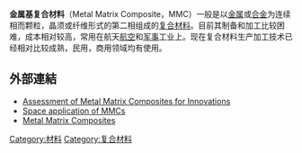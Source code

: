 '''金属基复合材料'''（Metal Matrix Composite，MMC）一般是以[[金属|金属]]或[[合金|合金]]为连续相而颗粒，晶须或纤维形式的第二相组成的[[复合材料|复合材料]]。目前其制备和加工比较困难，成本相对较高，常用在航天[[航空|航空]]和[[军事|军事]]工业上。现在复合材料生产加工技术已经相对比较成熟，民用，商用领域均有使用。
== 外部連結 ==
* [http://mmc-assess.tuwien.ac.at/ Assessment of Metal Matrix Composites for Innovations]
* [http://www.tms.org/pubs/journals/JOM/0104/Rawal-0104.html Space application of MMCs]
* [http://www.cmt-ltd.com/html/mat_1.htm Metal Matrix Composites]{{dead link|date=2018年4月 |bot=InternetArchiveBot |fix-attempted=yes }}
[[Category:材料|Category:材料]]
[[Category:复合材料|Category:复合材料]]